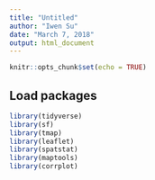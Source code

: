 ---
title: "Untitled"
author: "Iwen Su"
date: "March 7, 2018"
output: html_document
---

```{r setup, include=FALSE}
knitr::opts_chunk$set(echo = TRUE)
```

## Load packages

```{r}

library(tidyverse)
library(sf)
library(tmap)
library(leaflet)
library(spatstat)
library(maptools)
library(corrplot)

```

